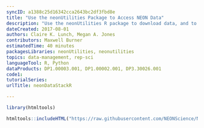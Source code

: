 ```yaml
---
syncID: a1388c25d16342cca2643bc2df3fbd8e
title: "Use the neonUtilities Package to Access NEON Data"
description: "Use the neonUtilities R package to download data, and to convert downloaded data from zipped month-by-site files into a table with all data of interest. Temperature data are used as an example. "
dateCreated: 2017-08-01
authors: Claire K. Lunch, Megan A. Jones
contributors: Maxwell Burner
estimatedTime: 40 minutes
packagesLibraries: neonUtilities, neonutilities
topics: data-management, rep-sci
languageTool: R, Python
dataProducts: DP1.00003.001, DP1.00002.001, DP3.30026.001
code1: 
tutorialSeries:
urlTitle: neonDataStackR

---
```


```r

library(htmltools)

```


```r

htmltools::includeHTML("https://raw.githubusercontent.com/NEONScience/NEON-Data-Skills/refs/heads/main/tutorials/R/NEON-general/neon-code-packages/neonUtilities/neonUtilities-content.html")

```

